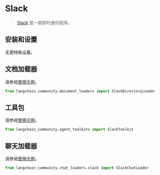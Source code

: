 # Slack

>[Slack](https://slack.com/) 是一款即时通讯程序。
 
## 安装和设置

无需特殊设置。


## 文档加载器

请参阅[使用示例](/docs/integrations/document_loaders/slack)。

```python
from langchain_community.document_loaders import SlackDirectoryLoader
```

## 工具包

请参阅[使用示例](/docs/integrations/tools/slack)。

```python
from langchain_community.agent_toolkits import SlackToolkit
```

## 聊天加载器

请参阅[使用示例](/docs/integrations/chat_loaders/slack)。

```python
from langchain_community.chat_loaders.slack import SlackChatLoader
```